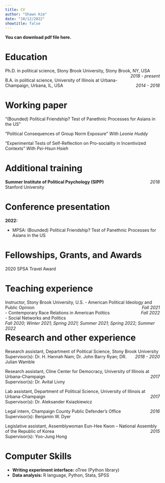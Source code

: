 ```yaml
---
title: CV
author: "Shawn Kim"
date: "10/12/2022"
showtitle: false
---
```


**You can download pdf file here.**

# Education
Ph.D. in political science, Stony Brook University, Stony Brook, NY, USA  [*2018 \- present*]{style="float:right"}

B.A. in political science, University of Illinois at Urbana-Champaign, Urbana, IL, USA  [*2014 \- 2018*]{style="float:right"}


# Working paper
"(Bounded) Political Friendship? Test of Panethnic Processes for Asians in the US" 

"Political Consequences of Group Norm Exposure"
*With Leonie Huddy*

"Experimental Tests of Self-Reflection on Pro-sociality in Incentivized Contexts"
*With Pei-Hsun Hsieh*

# Additional training
**Summer Institute of Political Psychology (SIPP)** [*2018*]{style="float:right"} <br>
Stanford University
 
# Conference presentation
**2022:**

* MPSA: (Bounded) Political Friendship? Test of Panethnic Processes for Asians in the US

# Fellowships, Grants, and Awards
2020 SPSA Travel Award

# Teaching experience
Instructor, Stony Brook University, U.S.
- American Political Ideology and Public Opinion [*Fall 2021*]{style="float:right"} <br>
- Contemporary Race Relations in American Politics [*Fall 2022*]{style="float:right"} <br>
- Social Networks and Politics [*Fall 2020; Winter 2021; Spring 2021; Summer 2021; Spring 2022; Summer 2022*]{style="float:right"}

# Research and other experience
Research assistant, Department of Political Science, Stony Brook University [*2018 \- 2020*]{style="float:right"} <br>
Supervisor(s): Dr. H. Hannah Nam; Dr. John Barry Ryan; DR. Julian Wamble <br>

Research assistant, Cline Center for Democracy, University of Illinois at Urbana-Champaign [*2017*]{style="float:right"} <br>
Supervisor(s): Dr. Avital Livny <br>

Lab assistant, Department of Political Science, University of Illinois at Urbana-Champaign [*2017*]{style="float:right"} <br>
Supervisor(s): Dr. Aleksander Ksiazkiewicz <br>

Legal intern, Champaign County Public Defender's Office [*2016*]{style="float:right"} <br>
Supervisor(s): Benjamin W. Dyer <br>

Legislative assistant, Assemblywoman Eun-Hee Kwon -- National Assembly of the Republic of Korea [*2015*]{style="float:right"} <br>
Supervisor(s): Yoo-Jung Hong <br>

# Computer Skills
+ **Writing experiment interface:** oTree (Python library)
+ **Data analysis:** R language, Python, Stata, SPSS
